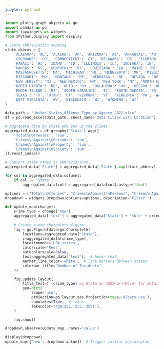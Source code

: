 ```yaml
---
jupyter: python3
---
```


```python
import plotly.graph_objects as go
import pandas as pd
import ipywidgets as widgets
from IPython.display import display

# State abbreviation mapping
state_abbrev = {
    'ALABAMA': 'AL', 'ALASKA': 'AK', 'ARIZONA': 'AZ', 'ARKANSAS': 'AR', 'CALIFORNIA': 'CA',
    'COLORADO': 'CO', 'CONNECTICUT': 'CT', 'DELAWARE': 'DE', 'FLORIDA': 'FL', 'GEORGIA': 'GA',
    'HAWAII': 'HI', 'IDAHO': 'ID', 'ILLINOIS': 'IL', 'INDIANA': 'IN', 'IOWA': 'IA',
    'KANSAS': 'KS', 'KENTUCKY': 'KY', 'LOUISIANA': 'LA', 'MAINE': 'ME', 'MARYLAND': 'MD',
    'MASSACHUSETTS': 'MA', 'MICHIGAN': 'MI', 'MINNESOTA': 'MN', 'MISSISSIPPI': 'MS',
    'MISSOURI': 'MO', 'MONTANA': 'MT', 'NEBRASKA': 'NE', 'NEVADA': 'NV', 'NEW HAMPSHIRE': 'NH',
    'NEW JERSEY': 'NJ', 'NEW MEXICO': 'NM', 'NEW YORK': 'NY', 'NORTH CAROLINA': 'NC',
    'NORTH DAKOTA': 'ND', 'OHIO': 'OH', 'OKLAHOMA': 'OK', 'OREGON': 'OR', 'PENNSYLVANIA': 'PA',
    'RHODE ISLAND': 'RI', 'SOUTH CAROLINA': 'SC', 'SOUTH DAKOTA': 'SD', 'TENNESSEE': 'TN',
    'TEXAS': 'TX', 'UTAH': 'UT', 'VERMONT': 'VT', 'VIRGINIA': 'VA', 'WASHINGTON': 'WA',
    'WEST VIRGINIA': 'WV', 'WISCONSIN': 'WI', 'WYOMING': 'WY'
}

data_path = "United_States_Offense_Type_by_Agency_2022.xlsx"
df = pd.read_excel(data_path, sheet_name='2022 Cities with Location')

# Aggregate data by state and sum up the crimes
aggregated_data = df.groupby('State').agg({
    'Total\nOffenses': 'sum',
    'Crimes\nAgainst\nPersons': 'sum',
    'Crimes\nAgainst\nProperty': 'sum',
    'Crimes\nAgainst\nSociety': 'sum'
}).reset_index()

# Convert state names to abbreviations
aggregated_data['State'] = aggregated_data['State'].map(state_abbrev)

for col in aggregated_data.columns:
    if col != 'State':
        aggregated_data[col] = aggregated_data[col].astype(float)

options = ["Total\nOffenses", "Crimes\nAgainst\nPersons", "Crimes\nAgainst\nProperty", "Crimes\nAgainst\nSociety"]
dropdown = widgets.Dropdown(options=options, description='Filter:')

def update_map(change):
    crime_type = change['new']
    aggregated_data['text'] = aggregated_data['State'] + '<br>' + crime_type + ' ' + aggregated_data[crime_type].astype(str)
    
    # Create a new choropleth figure
    fig = go.Figure(data=go.Choropleth(
        locations=aggregated_data['State'], 
        z=aggregated_data[crime_type],
        locationmode='USA-states',
        colorscale='Reds',
        autocolorscale=False,
        text=aggregated_data['text'],  # hover text
        marker_line_color='white',  # line markers between states
        colorbar_title="Number of Incidents"
    ))

    fig.update_layout(
        title_text=f'{crime_type} by State in 2022<br>(Hover for details)',
        geo=dict(
            scope='usa',
            projection=go.layout.geo.Projection(type='albers usa'),
            showlakes=True,  # lakes
            lakecolor='rgb(255, 255, 255)'),
    )

    fig.show()

dropdown.observe(update_map, names='value')

display(dropdown)
update_map({'new': dropdown.value})  # Trigger initial map display
```


